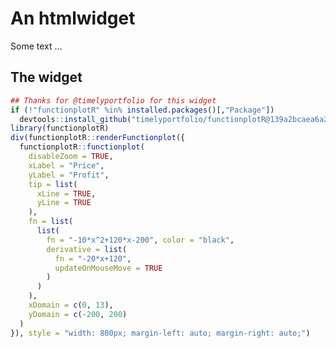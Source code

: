 # An htmlwidget

Some text ...

## The widget

```r
## Thanks for @timelyportfolio for this widget
if (!"functionplotR" %in% installed.packages()[,"Package"])
  devtools::install_github("timelyportfolio/functionplotR@139a2bcaea6a2f10c181473efb2bd29b7418b4bb")
library(functionplotR)
div(functionplotR::renderFunctionplot({
  functionplotR::functionplot(
    disableZoom = TRUE,
    xLabel = "Price",
    yLabel = "Profit",
    tip = list(
      xLine = TRUE,
      yLine = TRUE
    ),
    fn = list(
      list(
        fn = "-10*x^2+120*x-200", color = "black",
        derivative = list(
          fn = "-20*x+120",
          updateOnMouseMove = TRUE
        )
      )
    ),
    xDomain = c(0, 13),
    yDomain = c(-200, 200)
  )
}), style = "width: 800px; margin-left: auto; margin-right: auto;")
```


